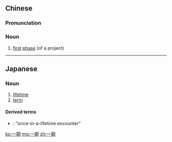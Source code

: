 ==Chinese==
{{zh-forms}}

===Pronunciation===
{{zh-pron
|m=一期
|c=jat1 kei4
|h=pfs=yit-khì
|cat=n
}}

===Noun===
{{zh-noun}}

# [[first]] [[phase]] (of a project)

----

==Japanese==
{{ja-kanjitab|一|期}}

===Noun===
{{ja-noun|いちご|いっき}}

# [[lifetime]]
# [[term]]

====Derived terms====
* {{ja-r|一期一会|いちごいちえ}}: "once-in-a-lifetime encounter"

[[ko:一期]]
[[mg:一期]]
[[zh:一期]]